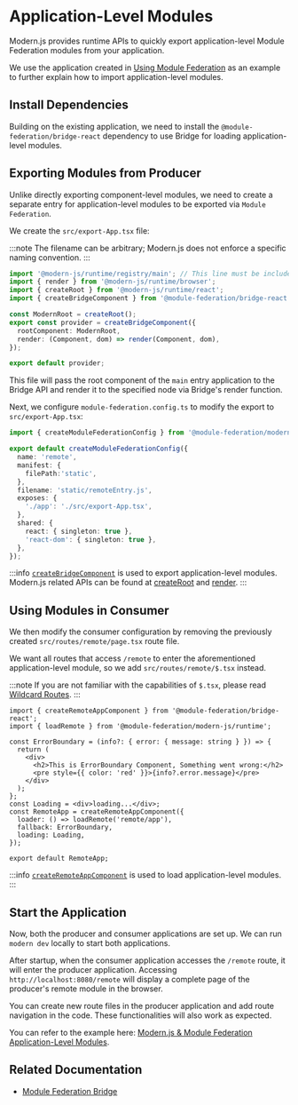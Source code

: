 # Application-Level Modules

Modern.js provides runtime APIs to quickly export application-level Module Federation modules from your application.

We use the application created in [Using Module Federation](/guides/topic-detail/module-federation/usage) as an example to further explain how to import application-level modules.

## Install Dependencies

Building on the existing application, we need to install the `@module-federation/bridge-react` dependency to use Bridge for loading application-level modules.


<PackageManagerTabs command="add @module-federation/bridge-react" />

## Exporting Modules from Producer

Unlike directly exporting component-level modules, we need to create a separate entry for application-level modules to be exported via `Module Federation`.

We create the `src/export-App.tsx` file:

:::note
The filename can be arbitrary; Modern.js does not enforce a specific naming convention.
:::

```ts title="src/export-App.tsx"
import '@modern-js/runtime/registry/main'; // This line must be included, it will import micro frontend runtime dependencies by default
import { render } from '@modern-js/runtime/browser';
import { createRoot } from '@modern-js/runtime/react';
import { createBridgeComponent } from '@module-federation/bridge-react';

const ModernRoot = createRoot();
export const provider = createBridgeComponent({
  rootComponent: ModernRoot,
  render: (Component, dom) => render(Component, dom),
});

export default provider;
```

This file will pass the root component of the `main` entry application to the Bridge API and render it to the specified node via Bridge's render function.

Next, we configure `module-federation.config.ts` to modify the export to `src/export-App.tsx`:

```ts title="module-federation.config.ts"
import { createModuleFederationConfig } from '@module-federation/modern-js';

export default createModuleFederationConfig({
  name: 'remote',
  manifest: {
    filePath:'static',
  },
  filename: 'static/remoteEntry.js',
  exposes: {
    './app': './src/export-App.tsx',
  },
  shared: {
    react: { singleton: true },
    'react-dom': { singleton: true },
  },
});
```

:::info
[`createBridgeComponent`](https://module-federation.io/zh/practice/bridge/react-bridge.html#createbridgecomponent) is used to export application-level modules. Modern.js related APIs can be found at [createRoot](/apis/app/runtime/core/create-root) and [render](/apis/app/runtime/core/render).
:::

## Using Modules in Consumer

We then modify the consumer configuration by removing the previously created `src/routes/remote/page.tsx` route file.

We want all routes that access `/remote` to enter the aforementioned application-level module, so we add `src/routes/remote/$.tsx` instead.

:::note
If you are not familiar with the capabilities of `$.tsx`, please read [Wildcard Routes](/guides/basic-features/routes.html#通配路由).
:::

```tsx title="src/routes/remote/$.tsx"
import { createRemoteAppComponent } from '@module-federation/bridge-react';
import { loadRemote } from '@module-federation/modern-js/runtime';

const ErrorBoundary = (info?: { error: { message: string } }) => {
  return (
    <div>
      <h2>This is ErrorBoundary Component, Something went wrong:</h2>
      <pre style={{ color: 'red' }}>{info?.error.message}</pre>
    </div>
  );
};
const Loading = <div>loading...</div>;
const RemoteApp = createRemoteAppComponent({
  loader: () => loadRemote('remote/app'),
  fallback: ErrorBoundary,
  loading: Loading,
});

export default RemoteApp;
```

:::info
[`createRemoteAppComponent`](https://module-federation.io/practice/bridge/react-bridge.html#createremoteappcomponent) is used to load application-level modules.
:::

## Start the Application

Now, both the producer and consumer applications are set up. We can run `modern dev` locally to start both applications.

After startup, when the consumer application accesses the `/remote` route, it will enter the producer application. Accessing `http://localhost:8080/remote` will display a complete page of the producer's remote module in the browser.

You can create new route files in the producer application and add route navigation in the code. These functionalities will also work as expected.

You can refer to the example here: [Modern.js & Module Federation Application-Level Modules](https://github.com/web-infra-dev/modern-js-examples/tree/main/examples/module-federation/app-export).

## Related Documentation

- [Module Federation Bridge](https://module-federation.io/zh/practice/bridge/index.html)
